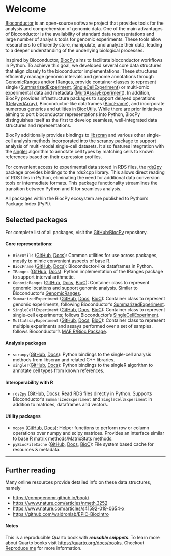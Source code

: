 # Welcome {.unnumbered}

[Bioconductor](https://www.bioconductor.org) is an open-source software project 
that provides tools for the analysis and comprehension of genomic data. 
One of the main advantages of Bioconductor is the availability of 
standard data representations and large number of analysis tools for genomic 
experiments. 
These tools allow researchers to efficiently store, manipulate, and analyze
their data, leading to a deeper understanding of the underlying biological
processes.

Inspired by Bioconductor, [BiocPy](https://github.com/BiocPy) aims to facilitate 
bioconductor workflows in Python. 
To achieve this goal, we developed several core data structures that align 
closely to the bioconductor implementations. 
These structures efficiently manage genomic intervals and genome annotations
through [GenomicRanges](https://github.com/BiocPy/GenomicRanges) and/or 
[IRanges](https://github.com/BiocPy/IRanges), provide container classes 
to represent single 
([SummarizedExperiment](https://github.com/BiocPy/SummarizedExperiment), 
[SingleCellExperiment](https://github.com/BiocPy/SingleCellExperiment)) 
or multi-omic experimental data and metadata
([MultiAssayExperiment](https://github.com/BiocPy/MultiAssayExperiment)). 
In addition, BiocPy provides infrastructure packages to support delayed 
operations ([DelayedArray](https://github.com/BiocPy/DelayedArray)), 
Bioconductor-like dataframes ([BiocFrame](https://github.com/BiocPy/BiocFrame)), 
and incorporate numerous generics and utilities in 
[BiocUtils](https://github.com/BiocPy/BiocUtils). 
While there are prior initiatives aiming to port bioconductor representations 
into Python, BiocPy distinguishes itself as the first to develop seamless, 
well-integrated data structures and representations.

BiocPy additionally provides bindings to [libscran](https://github.com/LTLA/libscran) 
and various other single-cell analysis methods incorporated into the 
[scranpy](https://github.com/BiocPy/scranpy) package to support analysis of
multi-modal single-cell datasets. It also features integration 
with the [singler](https://github.com/BiocPy/singler) algorithm 
to annotate cell types by matching cells to known references based on their 
expression profiles.

For convenient access to experimental data stored in RDS files, the
[rds2py](https://github.com/BiocPy/rds2py) package provides bindings to the 
rds2cpp library. This allows direct reading of RDS files in Python, eliminating 
the need for additional data conversion tools or intermediate formats. This package 
functionality streamlines the transition between Python and R for seamless analysis.


All packages within the BiocPy ecosystem are published to Python's Package 
Index (PyPI).

## Selected packages

For complete list of all packages, visit the 
[GitHub:BiocPy](https://github.com/BiocPy) repository.

#### Core representations:

- `BiocUtils` ([GitHub](https://github.com/BiocPy/BiocUtils), [Docs](https://biocpy.github.io/BiocUtils/)): Common utilities for use across packages, mostly to mimic convenient aspects of base R.
- `BiocFrame` ([GitHub](https://github.com/BiocPy/BiocFrame), [Docs](https://biocpy.github.io/BiocFrame/)): Bioconductor-like dataframes in Python.
- `IRanges` ([GitHub](https://github.com/BiocPy/IRanges), [Docs](https://biocpy.github.io/IRanges/)): Python implementation of the IRanges package to support interval arithmetic.
- `GenomicRanges` ([GitHub](https://github.com/BiocPy/GenomicRanges), [Docs](https://biocpy.github.io/GenomicRanges/), [BioC](https://bioconductor.org/packages/release/bioc/html/GenomicRanges.html)): Container class to represent genomic locations and support genomic analysis. Similar to Bioconductor's [GenomicRanges](https://bioconductor.org/packages/release/bioc/html/GenomicRanges.html).
- `SummarizedExperiment` ([GitHub](https://github.com/BiocPy/SummarizedExperiment), [Docs](https://biocpy.github.io/SummarizedExperiment/), [BioC](https://bioconductor.org/packages/release/bioc/html/SummarizedExperiment.html)): Container class to represent genomic experiments, following Bioconductor's [SummarizedExperiment](https://bioconductor.org/packages/release/bioc/html/SummarizedExperiment.html).
- `SingleCellExperiment` ([GitHub](https://github.com/BiocPy/SingleCellExperiment), [Docs](https://biocpy.github.io/SingleCellExperiment/), [BioC](https://bioconductor.org/packages/release/bioc/html/SingleCellExperiment.html)): Container class to represent single-cell experiments; follows Bioconductor’s [SingleCellExperiment](https://bioconductor.org/packages/release/bioc/html/SingleCellExperiment.html).
- `MultiAssayExperiment` ([GitHub](https://github.com/BiocPy/MultiAssayExperiment), [Docs](https://biocpy.github.io/MultiAssayExperiment/), [BioC](https://bioconductor.org/packages/release/bioc/html/MultiAssayExperiment.html)): Container class to represent multiple experiments and assays performed over a set of samples. follows Bioconductor's [MAE R/Bioc Package](https://bioconductor.org/packages/release/bioc/html/MultiAssayExperiment.html).

#### Analysis packages
- `scranpy`([GitHub](https://github.com/BiocPy/scranpy), [Docs](https://biocpy.github.io/scranpy/)): Python bindings to the single-cell analysis methods from libscran and related C++ libraries.
- `singler`([GitHub](https://github.com/BiocPy/singler), [Docs](https://biocpy.github.io/singler/)): Python bindings to the singleR algorithm to annotate cell types from known references.

#### Interoperability with R

- `rds2py` ([GitHub](https://github.com/BiocPy/rds2py), [Docs](https://biocpy.github.io/rds2py/)): Read RDS files directly in Python. Supports Bioconductor's `SummarizedExperiment` and `SingleCellExperiment` in addition to matrices, dataframes and vectors.

#### Utility packages

- `mopsy` ([GitHub](https://github.com/BiocPy/mopsy), [Docs](https://biocpy.github.io/mopsy/)): Helper functions to perform row or column operations over numpy and scipy matrices. Provides an interface similar to base R matrix methods/MatrixStats methods.
- `pyBiocFileCache` ([GitHub](https://github.com/BiocPy/pyBiocFileCache), [Docs](https://pypi.org/project/pyBiocFileCache/), [BioC](https://github.com/Bioconductor/BiocFileCache)): File system based cache for resources & metadata. 

----

## Further reading

Many online resources provide detailed info on these data structures, namely

- [https://compgenomr.github.io/book/](https://compgenomr.github.io/book/)
- [https://www.nature.com/articles/nmeth.3252](https://www.nature.com/articles/nmeth.3252)
- [https://www.nature.com/articles/s41592-019-0654-x](https://www.nature.com/articles/s41592-019-0654-x)
- [https://github.com/waldronlab/EPIC-BiocIntro](https://github.com/waldronlab/EPIC-BiocIntro)

#### Notes

This is a reproducible Quarto book with ***reusable snippets***. To learn more about Quarto books visit <https://quarto.org/docs/books>. Checkout [Reproduce me](./chapters/sessioninfo.qmd) for more information.
